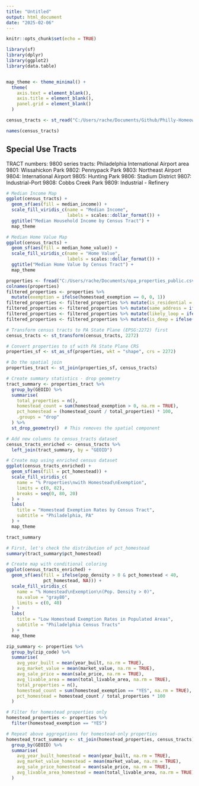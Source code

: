 ```yaml
---
title: "Untitled"
output: html_document
date: "2025-02-06"
---
```


```r
knitr::opts_chunk$set(echo = TRUE)
```

```r
library(sf)
library(dplyr)
library(ggplot2)
library(data.table)


map_theme <- theme_minimal() +
  theme(
    axis.text = element_blank(),
    axis.title = element_blank(),
    panel.grid = element_blank()
  )
```

```r
census_tracts <- st_read("C:/Users/rache/Documents/Github/Philly-Homeowners/Data/phila_census1.gpkg")

names(census_tracts)
```

## Special Use Tracts
TRACT numbers:
9800 series tracts: Philadelphia International Airport area
9801: Wissahickon Park
9802: Pennypack Park
9803: Northeast Airport
9804: International Airport
9805: Hunting Park
9806: Stadium District
9807: Industrial-Port
9808: Cobbs Creek Park
9809: Industrial - Refinery

```r
# Median Income Map
ggplot(census_tracts) +
  geom_sf(aes(fill = median_income)) +
  scale_fill_viridis_c(name = "Median Income", 
                       labels = scales::dollar_format()) +
  ggtitle("Median Household Income by Census Tract") +
  map_theme

# Median Home Value Map
ggplot(census_tracts) +
  geom_sf(aes(fill = median_home_value)) +
  scale_fill_viridis_c(name = "Home Value", 
                       labels = scales::dollar_format()) +
  ggtitle("Median Home Value by Census Tract") +
  map_theme
```


```r
properties <- fread("C:/Users/rache/Documents/opa_properties_public.csv")
colnames(properties)
filtered_properties <- properties %>%
  mutate(exemption = ifelse(homestead_exemption == 0, 0, 1))
filtered_properties <- filtered_properties %>% mutate(is_residential = ifelse(zoning %in% c("RSA1", "RSA2", "RSA3", "RSA4", "RSA5", "RM1", "RM1|RSA5", "RM2", "RM3", "RM4","CMX1", "CMX2", "CMX2.5","CMX3", "CMX4", "CMX5","IRMX"), 1, 0))
filtered_properties <- filtered_properties %>% mutate(same_address = ifelse(mailing_street == location, 1, 0))
filtered_properties <- filtered_properties %>% mutate(likely_loop = ifelse(exempt_building > 0 & exemption == 0, 1, 0))
filtered_properties <- filtered_properties %>% mutate(is_deep = ifelse(depth >300, 1, 0))

```


```r
# Transform census tracts to PA State Plane (EPSG:2272) first
census_tracts <- st_transform(census_tracts, 2272)

# Convert properties to sf with PA State Plane CRS
properties_sf <- st_as_sf(properties, wkt = "shape", crs = 2272)

# Do the spatial join
properties_tract <- st_join(properties_sf, census_tracts)

# Create summary statistics - drop geometry
tract_summary <- properties_tract %>%
  group_by(GEOID) %>%
  summarise(
    total_properties = n(),
    homestead_count = sum(homestead_exemption > 0, na.rm = TRUE),
    pct_homestead = (homestead_count / total_properties) * 100,
    .groups = "drop"
  ) %>%
  st_drop_geometry()  # This removes the spatial component

# Add new columns to census_tracts dataset
census_tracts_enriched <- census_tracts %>%
  left_join(tract_summary, by = "GEOID")

# Create map using enriched census dataset
ggplot(census_tracts_enriched) +
  geom_sf(aes(fill = pct_homestead)) +
  scale_fill_viridis_c(
    name = "% Properties\nwith Homestead\nExemption",
    limits = c(0, 82),
    breaks = seq(0, 80, 20)
  ) +
  labs(
    title = "Homestead Exemption Rates by Census Tract",
    subtitle = "Philadelphia, PA"
  ) +
  map_theme


```

```r
tract_summary
```
```r
# First, let's check the distribution of pct_homestead
summary(tract_summary$pct_homestead)

# Create map with conditional coloring
ggplot(census_tracts_enriched) +
  geom_sf(aes(fill = ifelse(pop_density > 0 & pct_homestead < 40, 
              pct_homestead, NA))) +
  scale_fill_viridis_c(
    name = "% Homestead\nExemption\n(Pop. Density > 0)",
    na.value = "gray80",
    limits = c(0, 40)
  ) +
  labs(
    title = "Low Homestead Exemption Rates in Populated Areas",
    subtitle = "Philadelphia Census Tracts"
  ) +
  map_theme


```



```r
zip_summary <- properties %>%
  group_by(zip_code) %>%
  summarise(
    avg_year_built = mean(year_built, na.rm = TRUE),
    avg_market_value = mean(market_value, na.rm = TRUE),
    avg_sale_price = mean(sale_price, na.rm = TRUE),
    avg_livable_area = mean(total_livable_area, na.rm = TRUE),
    total_properties = n(),
    homestead_count = sum(homestead_exemption == "YES", na.rm = TRUE),
    pct_homestead = homestead_count / total_properties * 100
  )


```

```r
# Filter for homestead properties only
homestead_properties <- properties %>%
  filter(homestead_exemption == "YES")

# Repeat above aggregations for homestead-only properties
homestead_tract_summary <- st_join(homestead_properties, census_tracts) %>%
  group_by(GEOID) %>%
  summarise(
    avg_year_built_homestead = mean(year_built, na.rm = TRUE),
    avg_market_value_homestead = mean(market_value, na.rm = TRUE),
    avg_sale_price_homestead = mean(sale_price, na.rm = TRUE),
    avg_livable_area_homestead = mean(total_livable_area, na.rm = TRUE)
  )

```

